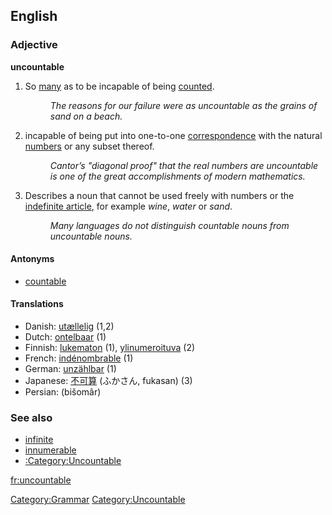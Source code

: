 ==English==
===Adjective===
'''uncountable'''

# So [[many]] as to be incapable of being [[count]]ed.
#: ''The reasons for our failure were as uncountable as the grains of sand on a beach.''
# {{math}} incapable of being put into one-to-one [[correspondence]] with the natural [[number]]s or any subset thereof.
#: ''Cantor’s "diagonal proof" that the real numbers are uncountable is one of the great accomplishments of modern mathematics.''
# {{Linguistics}} Describes a noun that cannot be used freely with numbers or the [[indefinite article]], for example ''wine'', ''water'' or ''sand''.
#: ''Many languages do not distinguish countable nouns from uncountable nouns.''

====Antonyms====
*[[countable]]

====Translations====
*Danish: [[utællelig]] (1,2)
*Dutch: [[ontelbaar]] (1)
*Finnish: [[lukematon]] (1), [[ylinumeroituva]] (2)
*French: [[indénombrable]] (1)
*German: [[unzählbar]] (1)
*Japanese: [[不可算]] (ふかさん, fukasan) (3)
*Persian: {{FAchar|[[بیشمار]]}} (bišomâr)

===See also===
*[[infinite]]
*[[innumerable]]
*[[:Category:Uncountable]]

[[Category:Grammar]]
[[Category:Uncountable]]

[[fr:uncountable]]